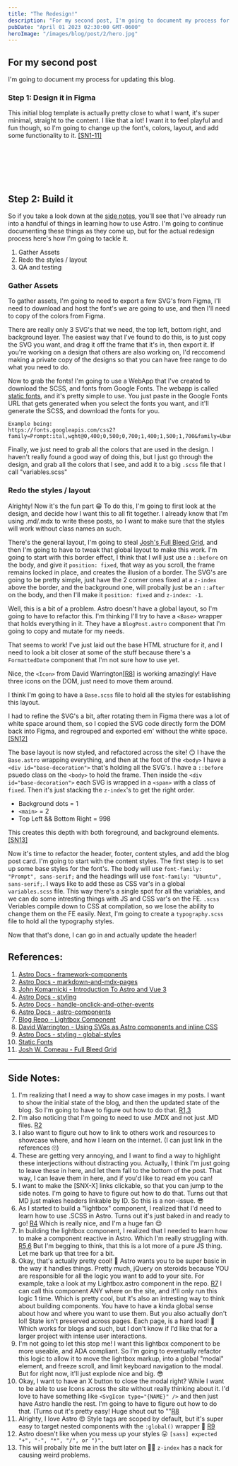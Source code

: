 ```yaml
---
title: "The Redesign!"
description: "For my second post, I'm going to document my process for updating this blog."
pubDate: "April 01 2023 02:30:00 GMT-0600"
heroImage: "/images/blog/post/2/hero.jpg"
---
```



## For my second post

I'm going to document my process for updating this blog.

### Step 1: Design it in Figma

This initial blog template is actually pretty close to what I want, it's super minimal, straight to the content.
I like that a lot! I want it to feel playful and fun though, so I'm going to change up the font's, colors, layout, and
add some functionality to it. [[SN1-11]](#side-notes)

<br />

<Lightbox
	image='/images/blog/post/2/initial.jpg'
	caption='Initial Templates'
	alt='An image that shows the 3 main initial templates for this blog.'
/>

<br />

<Lightbox
	image='/images/blog/post/2/redesigned.jpg'
	caption='Redeisgned Templates'
	alt='An image that shows the 3 main redesigned templates for this blog.'
/>

<br />

## Step 2: Build it

So if you take a look down at the [side notes](#side-notes), you'll see that I've already run into a handful of things
in learning how to use Astro. I'm going to continue documenting these things as they come up, but for the actual redesign
process here's how I'm going to tackle it.

1. Gather Assets
2. Redo the styles / layout
3. QA and testing

### Gather Assets

To gather assets, I'm going to need to export a few SVG's from Figma, I'll need to download and host the font's we are going
to use, and then I'll need to copy of the colors from Figma.

There are really only 3 SVG's that we need, the top left, bottom right, and background layer. The easiest way that I've
found to do this, is to just copy the SVG you want, and drag it off the frame that it's in, then export it. If you're working
on a design that others are also working on, I'd reccomend making a private copy of the designs so that you can have free
range to do what you need to do.

Now to grab the fonts! I'm going to use a WebApp that I've created to download the SCSS, and fonts from Google Fonts.
The webapp is called [static fonts](https://static-fonts.com/), and it's pretty simple to use. You just paste in the Google
Fonts URL that gets generated when you select the fonts you want, and it'll generate the SCSS, and download the fonts for you.

```
Example being:
https://fonts.googleapis.com/css2?family=Prompt:ital,wght@0,400;0,500;0,700;1,400;1,500;1,700&family=Ubuntu:ital,wght@0,400;0,500;0,700;1,400;1,500;1,700&display=swap
```

Finally, we just need to grab all the colors that are used in the design. I haven't really found a good way of doing this,
but I just go through the design, and grab all the colors that I see, and add it to a big `.scss` file that I call "variables.scss"

### Redo the styles / layout

Alrighty! Now it's the fun part 😁 To do this, I'm going to first look at the design, and decide how I want this to all
fit together. I already know that I'm using .md/.mdx to write these posts, so I want to make sure that the styles will
work without class names an such.

There's the general layout, I'm going to steal [Josh's Full Bleed Grid](https://www.joshwcomeau.com/css/full-bleed/), and then
I'm going to have to tweak that global layout to make this work. I'm going to start with this border effect, I think that
I will just use a `::before` on the body, and give it `position: fixed`, that way as you scroll, the frame remains locked
in place, and creates the illusion of a border. The SVG's are going to be pretty simple, just have the 2 corner ones fixed
at a `z-index` above the border, and the background one, will probally just be an `::after` on the body, and then I'll
make it `position: fixed` and `z-index: -1`.

Well, this is a bit of a problem. Astro doesn't have a global layout, so I'm going to have to refactor this. I'm thinking
I'll try to have a `<Base>` wrapper that holds everything in it. They have a `BlogPost.astro` component that I'm going to
copy and mutate for my needs.

That seems to work! I've just laid out the base HTML structure for it, and I need to look a bit closer at some of the stuff
because there's a `FormattedDate` component that I'm not sure how to use yet.

Nice, the `<Icon>` from David Warrington[[R8]](#references) is working amazingly! Have three icons on the DOM, just need
to move them around.

I think I'm going to have a `Base.scss` file to hold all the styles for establishing this layout.

I had to refine the SVG's a bit, after rotating them in Figma there was a lot of white space around them, so I copied the
SVG code directly form the DOM back into Figma, and regrouped and exported em' without the white space.[[SN12]](#side-notes)

The base layout is now styled, and refactored across the site! 😏 I have the `Base.astro` wrapping everything, and then
at the foot of the `<body>` I have a `<div id="base-decoration">` that's holding all the SVG's. I have a `::before` psuedo
class on the `<body>` to hold the frame. Then inside the `<div id="base-decoration">` each SVG is wrapped in a `<span>`
with a class of `fixed`. Then it's just stacking the `z-index`'s to get the right order.

- Background dots = 1
- `<main>` = 2
- Top Left && Bottom Right = 998

This creates this depth with both foreground, and background elements. [[SN13]](#side-notes)

Now it's time to refactor the header, footer, content styles, and add the blog post card. I'm going to start with the
content styles. The first step is to set up some base styles for the font's. The body will use
`font-family: "Prompt", sans-serif;` and the headings will use `font-family: "Ubuntu", sans-serif;`. I ways like to add
these as CSS var's in a global `variables.scss` file. This way there's a single spot for all the variables, and we can
do some intresting things with JS and CSS var's on the FE. `.scss` Veriables compile down to CSS at compilation, so we
lose the ability to change them on the FE easily. Next, I'm going to create a `typography.scss` file to hold all the
typography styles.

Now that that's done, I can go in and actually update the header!

## References:

1. [Astro Docs - framework-components ](https://docs.astro.build/en/core-concepts/framework-components/)
2. [Astro Docs - markdown-and-mdx-pages ](https://docs.astro.build/en/guides/markdown-content/#markdown-and-mdx-pages)
3. [John Komarnicki - Introduction To Astro and Vue 3 ](https://www.youtube.com/watch?v=e9NV6mBKe30)
4. [Astro Docs - styling](https://docs.astro.build/en/guides/styling/)
5. [Astro Docs - handle-onclick-and-other-events](https://docs.astro.build/en/guides/client-side-scripts/#handle-onclick-and-other-events)
6. [Astro Docs - astro-components](https://docs.astro.build/en/core-concepts/astro-components/)
7. [Blog Repo - Lightbox Component](https://github.com/tubstrr/blog/tree/main/src/components/media/Lightbox.astro)
8. [David Warrington - Using SVGs as Astro components and inline CSS](https://ellodave.dev/blog/article/using-svgs-as-astro-components-and-inline-css/)
9. [Astro Docs - styling - global-styles](https://docs.astro.build/en/guides/styling/#global-styles)
10. [Static Fonts](https://static-fonts.com/)
11. [Josh W. Comeau - Full Bleed Grid](https://www.joshwcomeau.com/css/full-bleed/)

---

## Side Notes:

1. I'm realizing that I need a way to show case images in my posts. I want to show the initial state of the blog, and then the updated state of the blog. So I'm going to have to figure out how to do that. [R1,3](#references)
2. I'm also noticing that I'm going to need to use .MDX and not just .MD files. [R2](#references)
3. I also want to figure out how to link to others work and resources to showcase where, and how I learn on the internet. (I can just link in the references 🙄)
4. These are getting very annoying, and I want to find a way to highlight these interjections without distracting you. Actually, I think I'm just going to leave these in here, and let them fall to the bottom of the post. That way, I can leave them in here, and if you'd like to read em you can!
5. I want to make the [SNX-X] links clickable, so that you can jump to the side notes. I'm going to have to figure out how to do that. Turns out that MD just makes headers linkable by ID. So this is a non-issue. 😎
6. As I started to build a "lightbox" component, I realized that I'd need to learn how to use .SCSS in Astro. Turns out it's just baked in and ready to go! [R4](#references) Which is really nice, and I'm a huge fan 😍
7. In building the lightbox component, I realized that I needed to learn how to make a component reactive in Astro. Which I'm really struggling with. [R5,6](#references) But I'm begging to think, that this is a lot more of a pure JS thing. Let me bark up that tree for a bit.
8. Okay, that's actually pretty cool! 🤯 Astro wants you to be super basic in the way it handles things. Pretty much, jQuery on steroids because YOU are responsible for all the logic you want to add to your site. For example, take a look at my Lightbox.astro component in the repo. [R7](#references) I can call this component ANY where on the site, and it'll only run this logic 1 time. Which is pretty cool, but it's also an intresting way to think about building components. You have to have a kinda global sense about how and where you want to use them. But you also actually don't lol! State isn't preserved across pages. Each page, is a hard load! 🤯 Which works for blogs and such, but I don't know if I'd like that for a larger project with intense user interactions.
9. I'm not going to let this stop me! I want this lightbox component to be more useable, and ADA compliant. So I'm going to eventually refactor this logic to allow it to move the lightbox markup, into a global "modal" element, and freeze scroll, and limit keyboard navigation to the modal. But for right now, it'll just explode nice and big. 😎
10. Okay, I want to have an X button to close the modal right? While I want to be able to use Icons across the site without really thinking about it. I'd love to have something like `<SvgIcon type="{NAME}" />` and then just have Astro handle the rest. I'm going to have to figure out how to do that. (Turns out it's pretty easy! Huge shout out to ""[R8](#references)
11. Alrighty, I love Astro 😍 Style tags are scoped by default, but it's super easy to target nested components with the `:global()` wrapper 🤯 [R9](#references)
12. Astro doesn't like when you mess up your styles 😛 `[sass] expected "+", "-", "*", "/", or ")".`
13. This will probally bite me in the butt later on 😮‍💨 `z-index` has a nack for causing weird problems.
